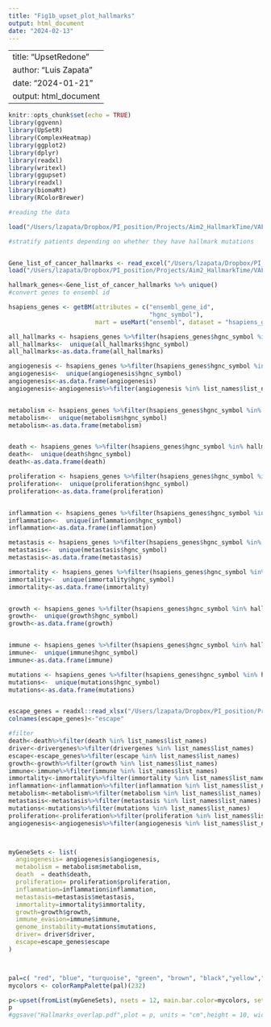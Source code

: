 ```yaml
---
title: "Fig1b_upset_plot_hallmarks"
output: html_document
date: "2024-02-13"
---
```

---
title: "UpsetRedone"
author: "Luis Zapata"
date: "2024-01-21"
output: html_document
---

```r
knitr::opts_chunk$set(echo = TRUE)
library(ggvenn)
library(UpSetR)
library(ComplexHeatmap)
library(ggplot2)
library(dplyr)
library(readxl)
library(writexl)
library(ggupset)
library(readxl)
library(biomaRt)
library(RColorBrewer)

```


```r

#reading the data

load("/Users/lzapata/Dropbox/PI_position/Projects/Aim2_HallmarkTime/VAF_cancer_hallmarks/Relevant_analysis/Data/drivergenes.RData")

#stratify patients depending on whether they have hallmark mutations


Gene_list_of_cancer_hallmarks <- read_excel("/Users/lzapata/Dropbox/PI_position/Projects/Aim2_HallmarkTime/Tables/Gene_list_of_cancer_hallmarks.xlsx")
load("/Users/lzapata/Dropbox/PI_position/Projects/Aim2_HallmarkTime/VAF_cancer_hallmarks/Relevant_analysis/Data/list_names.RData")

hallmark_genes<-Gene_list_of_cancer_hallmarks %>% unique()
#convert genes to ensembl id

hsapiens_genes <- getBM(attributes = c("ensembl_gene_id", 
                                       "hgnc_symbol"),
                        mart = useMart("ensembl", dataset = "hsapiens_gene_ensembl"))

all_hallmarks <- hsapiens_genes %>%filter(hsapiens_genes$hgnc_symbol %in% hallmark_genes$ALL)
all_hallmarks<-  unique(all_hallmarks$hgnc_symbol)
all_hallmarks<-as.data.frame(all_hallmarks)

angiogenesis <- hsapiens_genes %>%filter(hsapiens_genes$hgnc_symbol %in% hallmark_genes$ANGIOGENESIS) 
angiogenesis<-  unique(angiogenesis$hgnc_symbol)
angiogenesis<-as.data.frame(angiogenesis)
angiogenesis<-angiogenesis%>%filter(angiogenesis %in% list_names$list_names)


metabolism <- hsapiens_genes %>%filter(hsapiens_genes$hgnc_symbol %in% hallmark_genes$METABOLISM) 
metabolism<-  unique(metabolism$hgnc_symbol)
metabolism<-as.data.frame(metabolism)


death <- hsapiens_genes %>%filter(hsapiens_genes$hgnc_symbol %in% hallmark_genes$DEATH) 
death<-  unique(death$hgnc_symbol)
death<-as.data.frame(death)

proliferation <- hsapiens_genes %>%filter(hsapiens_genes$hgnc_symbol %in% hallmark_genes$PROLIFERATION) 
proliferation<-  unique(proliferation$hgnc_symbol)
proliferation<-as.data.frame(proliferation)


inflammation <- hsapiens_genes %>%filter(hsapiens_genes$hgnc_symbol %in% hallmark_genes$INFLAMMATION) 
inflammation<-  unique(inflammation$hgnc_symbol)
inflammation<-as.data.frame(inflammation)

metastasis <- hsapiens_genes %>%filter(hsapiens_genes$hgnc_symbol %in% hallmark_genes$METASTASIS) 
metastasis<-  unique(metastasis$hgnc_symbol)
metastasis<-as.data.frame(metastasis)

immortality <- hsapiens_genes %>%filter(hsapiens_genes$hgnc_symbol %in% hallmark_genes$IMMORTALITY) 
immortality<-  unique(immortality$hgnc_symbol)
immortality<-as.data.frame(immortality)


growth <- hsapiens_genes %>%filter(hsapiens_genes$hgnc_symbol %in% hallmark_genes$GROWTH) 
growth<-  unique(growth$hgnc_symbol)
growth<-as.data.frame(growth)


immune <- hsapiens_genes %>%filter(hsapiens_genes$hgnc_symbol %in% hallmark_genes$IMMUNE) 
immune<-  unique(immune$hgnc_symbol)
immune<-as.data.frame(immune)

mutations <- hsapiens_genes %>%filter(hsapiens_genes$hgnc_symbol %in% hallmark_genes$MUTATIONS) 
mutations<-  unique(mutations$hgnc_symbol)
mutations<-as.data.frame(mutations)


escape_genes = readxl::read_xlsx("/Users/lzapata/Dropbox/PI_position/Projects/Aim2_DriverLandscape/Data/SuppTable3_escapegenes_Aug2021.xlsx")
colnames(escape_genes)<-"escape"

#filter
death<-death%>%filter(death %in% list_names$list_names)
driver<-drivergenes%>%filter(drivergenes %in% list_names$list_names)
escape<-escape_genes%>%filter(escape %in% list_names$list_names)
growth<-growth%>%filter(growth %in% list_names$list_names)
immune<-immune%>%filter(immune %in% list_names$list_names)
immortality<-immortality%>%filter(immortality %in% list_names$list_names)
inflammation<-inflammation%>%filter(inflammation %in% list_names$list_names)
metabolism<-metabolism%>%filter(metabolism %in% list_names$list_names)
metastasis<-metastasis%>%filter(metastasis %in% list_names$list_names)
mutations<-mutations%>%filter(mutations %in% list_names$list_names)
proliferation<-proliferation%>%filter(proliferation %in% list_names$list_names)
angiogenesis<-angiogenesis%>%filter(angiogenesis %in% list_names$list_names)



myGeneSets <- list(
  angiogenesis= angiogenesis$angiogenesis,
  metabolism = metabolism$metabolism,
  death  = death$death,
  proliferation= proliferation$proliferation,
  inflammation=inflammation$inflammation,
  metastasis=metastasis$metastasis,
  immortality=immortality$immortality,
  growth=growth$growth,
  immune_evasion=immune$immune,
  genome_instability=mutations$mutations,
  driver= driver$driver,
  escape=escape_genes$escape
)



pal=c( "red", "blue", "turquoise", "green", "brown", "black","yellow","orange","magenta", "pink", "purple", "grey")
mycolors <- colorRampPalette(pal)(232)

p<-upset(fromList(myGeneSets), nsets = 12, main.bar.color=mycolors, sets.bar.color=c( "red", "blue", "turquoise", "green", "brown", "black","yellow","orange","magenta", "pink", "purple", "grey"))
p
#ggsave("Hallmarks_overlap.pdf",plot = p, units = "cm",height = 10, width = 20)


```
